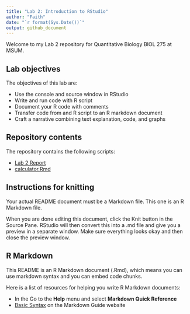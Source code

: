 ```yaml
---
title: "Lab 2: Introduction to RStudio"
author: "Faith"
date: "`r format(Sys.Date())`"
output: github_document
---
```


Welcome to my Lab 2 repository for Quantitative Biology BIOL 275 at MSUM.

## Lab objectives

The objectives of this lab are:

- Use the console and source window in RStudio
- Write and run code with R script
- Document your R code with comments
- Transfer code from and R script to an R markdown document
- Craft a narrative combining text explanation, code, and graphs

## Repository contents

The repository contains the following scripts:

- [Lab 2 Report](assignment.md)
- [calculator.Rmd](calculator.Rmd)

## Instructions for knitting

Your actual README document must be a Markdown file. This one is an R Markdown file.

When you are done editing this document, click the Knit button in the Source Pane. RStudio will then convert this into a .md file and give you a preview in a separate window. Make sure everything looks okay and then close the preview window.

## R Markdown

This README is an R Markdown document (.Rmd), which means you can use markdown syntax and you can embed code chunks.

Here is a list of resources for helping you write R Markdown documents:

- In the Go to the **Help** menu and select **Markdown Quick Reference**
- [Basic Syntax](https://www.markdownguide.org/basic-syntax/) on the Markdown Guide website